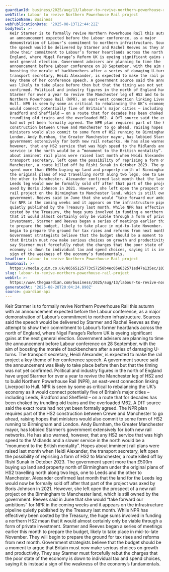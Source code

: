 ```yaml
---
guardianId: business/2025/aug/13/labour-to-revive-northern-powerhouse-rail-project-trains
webTitle: Labour to revive Northern Powerhouse Rail project
sectionName: Business
webPublicationDate: '2025-08-13T12:44:22Z'
bodyText: >-
  Keir Starmer is to formally revive Northern Powerhouse Rail this autumn with
  an announcement expected before the Labour conference, as a major
  demonstration of Labour’s commitment to northern infrastructure. Sources said
  the speech would be delivered by Starmer and Rachel Reeves as they attempt to
  show their commitment to Labour’s former heartlands across the north of
  England, where Nigel Farage’s Reform UK is eyeing significant gains at the
  next general election. Government advisers are planning to time the
  announcement before Labour conference on 28 September, with the aim of
  boosting the morale of backbenchers after a series of damaging U-turns. The
  transport secretary, Heidi Alexander, is expected to make the rail project a
  key theme of her conference speech. A government source said the announcement
  was likely to take place before then but that the timing was not yet
  confirmed. Political and industry figures in the north of England have urged
  Starmer for over a year to revive the Manchester leg of HS2 and to build
  Northern Powerhouse Rail (NPR), an east-west connection linking Liverpool to
  Hull. NPR is seen by some as critical to rebalancing the UK’s economy as it
  would connect potentially five of Britain’s major cities – including Leeds,
  Bradford and Sheffield – on a route that for decades has been choked by
  trundling old trains and the overloaded M62. A DfT source said the exact route
  had not yet been formally agreed. The NPR plan requires part of the HS2
  construction between Crewe and Manchester to go ahead, raising hopes that
  ministers would also commit to some form of HS2 running to Birmingham and
  London. Andy Burnham, the Greater Manchester mayor, has lobbied Starmer’s
  government extensively for both new rail networks. He has also warned,
  however, that any HS2 service that was high speed to the Midlands and a slower
  service in the north would be a “monument to the British mentality”. Hopes
  about imminent rail plans were raised last month when Heidi Alexander, the
  transport secretary, left open the possibility of reprising a form of HS2 to
  Manchester, a route killed off by Rishi Sunak in October 2023. The government
  spent more than £500m buying up land and property north of Birmingham under
  the original plans of HS2 travelling north along two legs, one to Leeds and
  the other to Manchester. Alexander confirmed last month that the land for the
  Leeds leg would now be formally sold off after that part of the project was
  axed by Boris Johnson in 2021. However, she left open the prospect of a new
  rail project on the Birmingham to Manchester land, which is still owned by the
  government. Reeves said in June that she would “take forward our ambitions”
  for NPR in the coming weeks and it appears on the infrastructure pipeline
  quietly published by the Treasury last month. While NPR has effectively been
  costed by the Treasury, the huge sums involved in funding a northern HS2 mean
  that it would almost certainly only be viable through a form of private
  investment. Starmer and Reeves began a series of meetings earlier this month
  to prepare the budget, likely to take place in mid-to-late November. They will
  begin to prepare the ground for tax rises and reforms from next month.
  Government strategists believe that the budget should be a moment to argue
  that Britain must now make serious choices on growth and productivity. They
  say Starmer must forcefully rebut the charges that the poor state of the
  economy is down to individual tax and spend choices, saying it is instead a
  sign of the weakness of the economy’s fundamentals.
headline: Labour to revive Northern Powerhouse Rail project
thumbnail: >-
  https://media.guim.co.uk/86565125773c57258b4ec05e632571ed47a135ec/1039_115_3341_2675/500.jpg
slug: labour-to-revive-northern-powerhouse-rail-project
webUrl: >-
  https://www.theguardian.com/business/2025/aug/13/labour-to-revive-northern-powerhouse-rail-project-trains
generatedAt: '2025-08-28T20:04:24.890Z'
source: guardian-api
---
```

Keir Starmer is to formally revive Northern Powerhouse Rail this autumn with an announcement expected before the Labour conference, as a major demonstration of Labour’s commitment to northern infrastructure. Sources said the speech would be delivered by Starmer and Rachel Reeves as they attempt to show their commitment to Labour’s former heartlands across the north of England, where Nigel Farage’s Reform UK is eyeing significant gains at the next general election. Government advisers are planning to time the announcement before Labour conference on 28 September, with the aim of boosting the morale of backbenchers after a series of damaging U-turns. The transport secretary, Heidi Alexander, is expected to make the rail project a key theme of her conference speech. A government source said the announcement was likely to take place before then but that the timing was not yet confirmed. Political and industry figures in the north of England have urged Starmer for over a year to revive the Manchester leg of HS2 and to build Northern Powerhouse Rail (NPR), an east-west connection linking Liverpool to Hull. NPR is seen by some as critical to rebalancing the UK’s economy as it would connect potentially five of Britain’s major cities – including Leeds, Bradford and Sheffield – on a route that for decades has been choked by trundling old trains and the overloaded M62. A DfT source said the exact route had not yet been formally agreed. The NPR plan requires part of the HS2 construction between Crewe and Manchester to go ahead, raising hopes that ministers would also commit to some form of HS2 running to Birmingham and London. Andy Burnham, the Greater Manchester mayor, has lobbied Starmer’s government extensively for both new rail networks. He has also warned, however, that any HS2 service that was high speed to the Midlands and a slower service in the north would be a “monument to the British mentality”. Hopes about imminent rail plans were raised last month when Heidi Alexander, the transport secretary, left open the possibility of reprising a form of HS2 to Manchester, a route killed off by Rishi Sunak in October 2023. The government spent more than £500m buying up land and property north of Birmingham under the original plans of HS2 travelling north along two legs, one to Leeds and the other to Manchester. Alexander confirmed last month that the land for the Leeds leg would now be formally sold off after that part of the project was axed by Boris Johnson in 2021. However, she left open the prospect of a new rail project on the Birmingham to Manchester land, which is still owned by the government. Reeves said in June that she would “take forward our ambitions” for NPR in the coming weeks and it appears on the infrastructure pipeline quietly published by the Treasury last month. While NPR has effectively been costed by the Treasury, the huge sums involved in funding a northern HS2 mean that it would almost certainly only be viable through a form of private investment. Starmer and Reeves began a series of meetings earlier this month to prepare the budget, likely to take place in mid-to-late November. They will begin to prepare the ground for tax rises and reforms from next month. Government strategists believe that the budget should be a moment to argue that Britain must now make serious choices on growth and productivity. They say Starmer must forcefully rebut the charges that the poor state of the economy is down to individual tax and spend choices, saying it is instead a sign of the weakness of the economy’s fundamentals.
